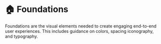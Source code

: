 
# 🏠 Foundations

Foundations are the visual elements needed to create engaging end-to-end user experiences. This includes guidance on colors, spacing iconography, and typography.
 
<br/>

<Cards>
  <Card  title="🎨 Color" href="/documentation/foundations/color" />
  <Card  title="📐 Spacing" href="/documentation/foundations/spacing" />
  <Card  title="🖋️ typography" href="/documentation/foundations/typography" />
  <Card  title="🦸‍♂️ Iconography" href="/documentation/foundations/iconography" />
  <Card  title="♿️ Accessibility" href="/documentation/foundations/accessibility" />
</Cards>